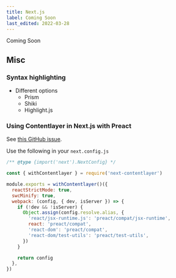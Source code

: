 ```yaml
---
title: Next.js
label: Coming Soon
last_edited: 2022-03-28
---
```


<Callout>Coming Soon</Callout>

## Misc

### Syntax highlighting

- Different options
  - Prism
  - Shiki
  - Highlight.js

### Using Contentlayer in Next.js with Preact

<Callout>See [this GitHub issue](https://github.com/contentlayerdev/contentlayer/issues/62).</Callout>

Use the following in your `next.config.js`

```js
/** @type {import('next').NextConfig} */

const { withContentlayer } = require('next-contentlayer')

module.exports = withContentlayer()({
  reactStrictMode: true,
  swcMinify: true,
  webpack: (config, { dev, isServer }) => {
    if (!dev && !isServer) {
      Object.assign(config.resolve.alias, {
        'react/jsx-runtime.js': 'preact/compat/jsx-runtime',
        react: 'preact/compat',
        'react-dom': 'preact/compat',
        'react-dom/test-utils': 'preact/test-utils',
      })
    }

    return config
  },
})
```
